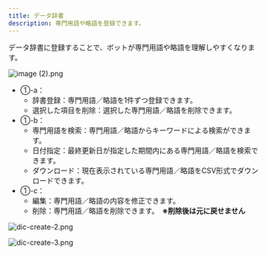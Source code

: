 ```yaml
---
title: データ辞書
description: 専門用語や略語を登録できます。
---
```


データ辞書に登録することで、ボットが専門用語や略語を理解しやすくなります。

![image (2).png](../../../.gitbook/assets/image%20(2).png)

* ①-a：
  * 辞書登録：専門用語／略語を1件ずつ登録できます。
  * 選択した項目を削除：選択した専門用語／略語を削除できます。
* ①-b：
  * 専門用語を検索：専門用語／略語からキーワードによる検索ができます。
  * 日付指定：最終更新日が指定した期間内にある専門用語／略語を検索できます。
  * ダウンロード：現在表示されている専門用語／略語をCSV形式でダウンロードできます。
* ①-c：
  * 編集：専門用語／略語の内容を修正できます。
  * 削除：専門用語／略語を削除できます。　**※削除後は元に戻せません**

![dic-create-2.png](../../../.gitbook/assets/dic-create-2.png)

![dic-create-3.png](../../../.gitbook/assets/dic-create-3.png)
